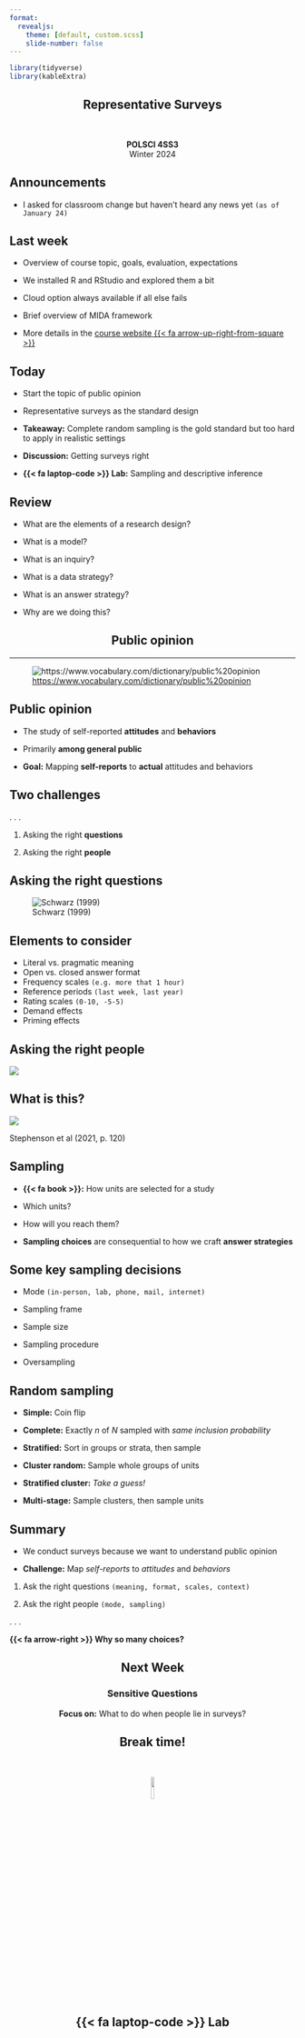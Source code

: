 ```yaml
---
format:
  revealjs:
    theme: [default, custom.scss]
    slide-number: false
---
```


```r
library(tidyverse)
library(kableExtra)
```


::: {style="text-align: center"}
## Representative Surveys {.center background-color="#ac1455"}

&nbsp;

**POLSCI 4SS3**  
Winter 2024
:::

## Announcements {background-color="#8BD3E6"}

- I asked for classroom change but haven't heard any news yet `(as of January 24)`

## Last week {background-color="#FDBF57"}

- Overview of course topic, goals, evaluation, expectations

- We installed R and RStudio and explored them a bit

- Cloud option always available if all else fails

- Brief overview of MIDA framework

- More details in the [course website {{< fa arrow-up-right-from-square >}}](https://popw23.gustavodiaz.org/)

## Today {background-color="#FDBF57"}

- Start the topic of public opinion

- Representative surveys as the standard design

- **Takeaway:** Complete random sampling is the gold standard but too hard to apply in realistic settings

- **Discussion:** Getting surveys right

- **{{< fa laptop-code >}} Lab:** Sampling and descriptive inference




## Review {background-color="#8BD3E6"}

::: incremental
- What are the elements of a research design?

- What is a model?

- What is an inquiry?

- What is a data strategy?

- What is an answer strategy?

- Why are we doing this?
:::

::: {style="text-align: center"}
# Public opinion {background-color="#FDBF57"}
:::

---

![<https://www.vocabulary.com/dictionary/public%20opinion>](figs/public_opinion.png){fig-align="center"}

## Public opinion

::: incremental
- The study of self-reported **attitudes** and **behaviors**

- Primarily **among general public**

- **Goal:** Mapping **self-reports** to **actual** attitudes and behaviors

:::

## Two challenges

. . .

1. Asking the right **questions**

2. Asking the right **people**

## Asking the right questions

![Schwarz (1999)](figs/tv_consumption.png){fig-align="center"}

## Elements to consider

::: incremental
- Literal vs. pragmatic meaning
- Open vs. closed answer format
- Frequency scales `(e.g. more that 1 hour)`
- Reference periods `(last week, last year)`
- Rating scales `(0-10, -5-5)`
- Demand effects
- Priming effects

:::


## Asking the right people

![](figs/ces.png){fig-align="center"}

## What is this?

![](figs/ces_sampling.png){fig-align="center"}

::: footer
Stephenson et al (2021, p. 120)
:::

## Sampling

::: incremental
- **{{< fa book >}}:** How units are selected for a study

- Which units?

- How will you reach them?

- **Sampling choices** are consequential to how we craft **answer strategies**

:::

## Some key sampling decisions

- Mode `(in-person, lab, phone, mail, internet)`

- Sampling frame

- Sample size

- Sampling procedure

- Oversampling

## Random sampling

::: incremental
- **Simple:** Coin flip

- **Complete:** Exactly $n$ of $N$ sampled with *same inclusion probability*

- **Stratified:** Sort in groups or strata, then sample

- **Cluster random:** Sample whole groups of units

- **Stratified cluster:** *Take a guess!*

- **Multi-stage:** Sample clusters, then sample units
:::

## Summary

- We conduct surveys because we want to understand public opinion

- **Challenge:** Map *self-reports* to *attitudes* and *behaviors*

1. Ask the right questions `(meaning, format, scales, context)`

2. Ask the right people `(mode, sampling)`

. . .

**{{< fa arrow-right >}} Why so many choices?**

::: {style="text-align: center"}
## Next Week {.center background-color="#8BD3E6"}
### Sensitive Questions

**Focus on:** What to do when people lie in surveys?
:::

::: {style="text-align: center"}
## Break time! {.center background-color="#D2D755"}

&nbsp;

![](figs/panda_dance.gif){fig-align="center" width="10%" height="10%"} 
:::

::: {style="text-align: center"}
## {{< fa laptop-code >}} Lab {.center background-color="#007096"}
:::

